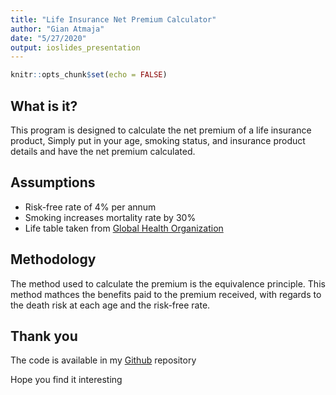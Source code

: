 ```yaml
---
title: "Life Insurance Net Premium Calculator"
author: "Gian Atmaja"
date: "5/27/2020"
output: ioslides_presentation
---
```


```r
knitr::opts_chunk$set(echo = FALSE)
```

## What is it?
This program is designed to calculate the net premium of a life insurance product, 
Simply put in your age, smoking status, and insurance product details and have the net 
premium calculated.


## Assumptions

- Risk-free rate of 4% per annum
- Smoking increases mortality rate by 30%
- Life table taken from [Global Health Organization](Link: https://apps.who.int/gho/data/view.main.60750?lang=en)

## Methodology

The method used to calculate the premium is the equivalence principle. This method mathces the
benefits paid to the premium received, with regards to the death risk at each age and the risk-free rate.

## Thank you

The code is available in my 
[Github](https://github.com/Gianatmaja/Life-Insurance-Premium-Calculator)
repository  

Hope you find it interesting





